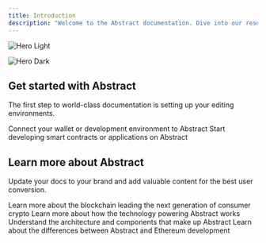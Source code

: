 ```yaml
---
title: Introduction
description: "Welcome to the Abstract documentation. Dive into our resources to learn more about the blockchain leading the next generation of consumer crypto."
---
```


<img className="block dark:hidden" src="/images/Block.svg" alt="Hero Light"
  width={700}
/>

<img
  className="hidden dark:block"
  src="/images/Block.svg"
  alt="Hero Dark"
  width={700}
/>

## Get started with Abstract

The first step to world-class documentation is setting up your editing environments.

<CardGroup cols={2}>
  <Card
    title="Connect to Abstract"
    icon="plug"
    href="/introduction/connect-to-abstract"
  >
    Connect your wallet or development environment to Abstract
  </Card>
  <Card
    title="Start Building on Abstract"
    icon="rocket"
    href="/build-on-abstract/getting-started"
  >
    Start developing smart contracts or applications on Abstract
  </Card>
</CardGroup>

## Learn more about Abstract

Update your docs to your brand and add valuable content for the best user conversion.

<CardGroup cols={2}>
  <Card
    title="What is Abstract?"
    icon="question"
    href="/introduction/what-is-abstract"
  >
    Learn more about the blockchain leading the next generation of consumer
    crypto
  </Card>
  <Card
    title="How Abstract Works"
    icon="magnifying-glass"
    href="/how-abstract-works/overview"
  >
    Learn more about how the technology powering Abstract works
  </Card>
  <Card
    title="Architecture"
    icon="connectdevelop"
    href="/how-abstract-works/architecture/overview"
  >
    Understand the architecture and components that make up Abstract
  </Card>
  <Card
    title="EVM Differences"
    icon="stars"
    href="/how-abstract-works/evm-differences/overview"
  >
    Learn about the differences between Abstract and Ethereum development
  </Card>
</CardGroup>
